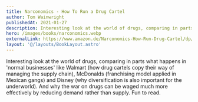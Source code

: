 ```yaml
---
title: Narconomics - How To Run a Drug Cartel
author: Tom Wainwright
publishedAt: 2021-01-27
description: Interesting look at the world of drugs, comparing in parts what happens in 'normal businesses' like Walmart (how drug cartels copy their way of managing the supply chain), McDonalds (franchising model applied in Mexican gangs) and Disney (why diversification is also important for the underworld). And why the war on drugs can be waged much more effectively by reducing demand rather than supply. Fun to read.
hero: /images/books/narconomics.webp
externalLink: https://www.amazon.de/Narconomics-How-Run-Drug-Cartel/dp/1785030426
layout: '@/layouts/BookLayout.astro'
---
```


Interesting look at the world of drugs, comparing in parts what happens in 'normal businesses' like Walmart (how drug cartels copy their way of managing the supply chain), McDonalds (franchising model applied in Mexican gangs) and Disney (why diversification is also important for the underworld). And why the war on drugs can be waged much more effectively by reducing demand rather than supply. Fun to read.